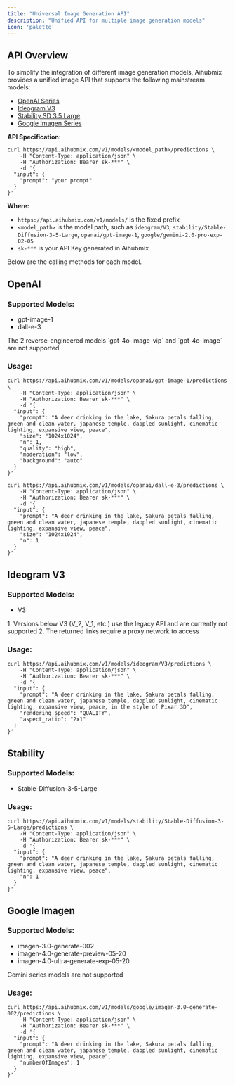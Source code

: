 ```yaml
---
title: "Universal Image Generation API"
description: "Unified API for multiple image generation models"
icon: 'palette'
---
```


## API Overview

To simplify the integration of different image generation models, Aihubmix provides a unified image API that supports the following mainstream models:

- [OpenAI Series](#openai)
- [Ideogram V3](#ideogram-v3)
- [Stability SD 3.5 Large](#stability)
- [Google Imagen Series](#google-imagen)

**API Specification:**
```shell Curl
curl https://api.aihubmix.com/v1/models/<model_path>/predictions \
    -H "Content-Type: application/json" \
    -H "Authorization: Bearer sk-***" \
    -d '{
  "input": {
    "prompt": "your prompt"
  }
}'
```

**Where:**
- `https://api.aihubmix.com/v1/models/` is the fixed prefix
- `<model_path>` is the model path, such as `ideogram/V3`, `stability/Stable-Diffusion-3-5-Large`, `opanai/gpt-image-1`, `google/gemini-2.0-pro-exp-02-05`
- `sk-***` is your API Key generated in Aihubmix

Below are the calling methods for each model.

## OpenAI

### Supported Models:
- gpt-image-1
- dall-e-3

<Note>
The 2 reverse-engineered models `gpt-4o-image-vip` and `gpt-4o-image` are not supported
</Note>

### Usage:

<CodeGroup>

```shell Curl gpt-image-1
curl https://api.aihubmix.com/v1/models/opanai/gpt-image-1/predictions \
    -H "Content-Type: application/json" \
    -H "Authorization: Bearer sk-***" \
    -d '{
  "input": {
    "prompt": "A deer drinking in the lake, Sakura petals falling, green and clean water, japanese temple, dappled sunlight, cinematic lighting, expansive view, peace",
    "size": "1024x1024", 
    "n": 1,
    "quality": "high",
    "moderation": "low",
    "background": "auto"
  }
}'
```

```shell Curl dall-e-3
curl https://api.aihubmix.com/v1/models/opanai/dall-e-3/predictions \
    -H "Content-Type: application/json" \
    -H "Authorization: Bearer sk-***" \
    -d '{
  "input": {
    "prompt": "A deer drinking in the lake, Sakura petals falling, green and clean water, japanese temple, dappled sunlight, cinematic lighting, expansive view, peace",
    "size": "1024x1024", 
    "n": 1
  }
}'
```

</CodeGroup>

## Ideogram V3

### Supported Models:
- V3

<Note>
1. Versions below V3 (V_2, V_1, etc.) use the legacy API and are currently not supported
2. The returned links require a proxy network to access
</Note>

### Usage:

<CodeGroup>

```shell Curl
curl https://api.aihubmix.com/v1/models/ideogram/V3/predictions \
    -H "Content-Type: application/json" \
    -H "Authorization: Bearer sk-***" \
    -d '{
  "input": {
    "prompt": "A deer drinking in the lake, Sakura petals falling, green and clean water, japanese temple, dappled sunlight, cinematic lighting, expansive view, peace, in the style of Pixar 3D",
    "rendering_speed": "QUALITY",
    "aspect_ratio": "2x1"
  }
}'
```

</CodeGroup>

## Stability

### Supported Models:
- Stable-Diffusion-3-5-Large

### Usage:

<CodeGroup>

```shell Curl
curl https://api.aihubmix.com/v1/models/stability/Stable-Diffusion-3-5-Large/predictions \
    -H "Content-Type: application/json" \
    -H "Authorization: Bearer sk-***" \
    -d '{
  "input": {
    "prompt": "A deer drinking in the lake, Sakura petals falling, green and clean water, japanese temple, dappled sunlight, cinematic lighting, expansive view, peace",
    "n": 1
  }
}'
```

</CodeGroup>

## Google Imagen

### Supported Models:
- imagen-3.0-generate-002
- imagen-4.0-generate-preview-05-20
- imagen-4.0-ultra-generate-exp-05-20

<Note>
Gemini series models are not supported
</Note>

### Usage:

<CodeGroup>

```shell Curl
curl https://api.aihubmix.com/v1/models/google/imagen-3.0-generate-002/predictions \
    -H "Content-Type: application/json" \
    -H "Authorization: Bearer sk-***" \
    -d '{
  "input": {
    "prompt": "A deer drinking in the lake, Sakura petals falling, green and clean water, japanese temple, dappled sunlight, cinematic lighting, expansive view, peace",
    "numberOfImages": 1
  }
}'
```

</CodeGroup>